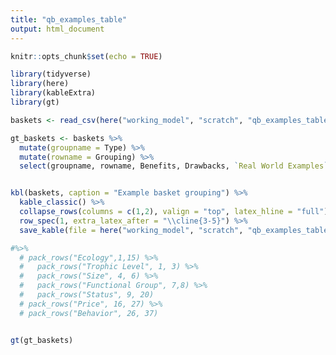 ```yaml
---
title: "qb_examples_table"
output: html_document
---
```


```r
knitr::opts_chunk$set(echo = TRUE)

library(tidyverse)
library(here)
library(kableExtra)
library(gt)
```

```r
baskets <- read_csv(here("working_model", "scratch", "qb_examples_table", "bkt_combos.csv"), skip = 3, col_names = TRUE) 
```

```r

gt_baskets <- baskets %>% 
  mutate(groupname = Type) %>% 
  mutate(rowname = Grouping) %>% 
  select(groupname, rowname, Benefits, Drawbacks, `Real World Examples`)


kbl(baskets, caption = "Example basket grouping") %>% 
  kable_classic() %>% 
  collapse_rows(columns = c(1,2), valign = "top", latex_hline = "full") %>% 
  row_spec(1, extra_latex_after = "\\cline{3-5}") %>% 
  save_kable(file = here("working_model", "scratch", "qb_examples_table", "full_table.png"), zoom = 3)

#%>% 
  # pack_rows("Ecology",1,15) %>% 
  #   pack_rows("Trophic Level", 1, 3) %>% 
  #   pack_rows("Size", 4, 6) %>% 
  #   pack_rows("Functional Group", 7,8) %>% 
  #   pack_rows("Status", 9, 20)
  # pack_rows("Price", 16, 27) %>% 
  # pack_rows("Behavior", 26, 37)


gt(gt_baskets) 
```



